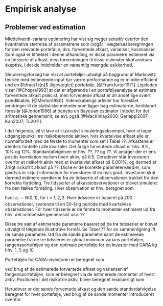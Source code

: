 # Empirisk analyse

## Problemer ved estimation

Middelværdi-varians optimering har vist sig meget sensitiv overfor den kvantitative størrelse af parametrene som indgår i vægtelsesberegningen for den relevante portefølje, dvs. forventede afkast, varianser, kovarianser. Som også er tilfældet i denne afhandling, er disse parametre estimeret via en tidsserie af afkast, men forventningen til disse estimater skal anskues skeptisk, i det de indeholder en væsentlig mængde usikkerhed.

Simuleringsforsøg har vist at porteføljer udvalgt på baggrund af Markowitz teorien med estimerede input har værre performance og er mindre efficient end en $\tfrac{1}{n}$ (ligevægtet) portefølje, [@Frankfurter1971]. Ligeledes viser [@Chopra1993] at det er afgørende i en porteføljeanalyse at estimere forventede afkast præcist, men forventede afkast er alt andet lige svært prædiktable, [@Merton1980]. Videnskabelige artikler har foreslået ændringer til de statistiske metoder som ligger bag estimaterne, heriblandt foreslår [@Jorion1986] at benytte en Bayesian estimator i stedet for det aritmetiske gennemsnit, se evt. også [@MacKinlay2000; Garlappi2007; Kan2007; Tu2011].

I det følgende, vil vi lave et illustrativt simuleringseksempel, hvor vi tager udgangspunkt i tre risikobærende aktiver, hvis kvartalvise afkast alle er normalfordelt med de første to momenter som set i Tabel ??. Afkastene er identisk fordelte i alle kvartaler. Det årlige forventede afkast er hhv. $8\%$, $10\%$ og $12\%$. Standardafvigelsen er hhv. ??, ?? og ??. Vi antager der er ens positiv korrelation mellem hvert aktiv, på $0.5$. Derudover står investoren overfor et risikofrit aktiv med et kvartalvist afkast på $0.001\%$, og dermed et årligt risikofrit afkast på ??. Disse er de korrekte parameterværdier, som givetvis er skjult information for investoren til en hvis grad. Investoren skal dermed estimere værdierne fra en tidsserie af observationer trukket fra den korrekte fordeling. Tre tidsserier af afkastsobservationer er blevet simuleret fra den fælles fordeling. Hver observation er hhv. beregnet som
\begin{align}
r_1 &= \mu_1 + \sigma_1\varepsilon_1\\
r_2 &= \mu_2 + \sigma_2(\rho_{1,2}\varepsilon_1 + \sqrt{1-\rho_{1,2}^2}\varepsilon_2)\\
r_3 &= \mu_3 + \sigma_3 ( \rho_{1,3} \varepsilon_1+ \frac{ \rho_{2,3}-\rho_{1,2}\rho_{1,3} }{\sqrt{1-\rho_{1,2}^2}}\varepsilon_2+\sqrt{1-\rho_{1,3}^2 -\frac{(\rho_{2,3}-\rho_{1,2}\rho_{1,3})^2}{1-\rho_{1,2}^2}}\varepsilon_3),
\end{align}

hvor $\varepsilon_i\sim N(0,1)$, for $i=1,2,3$. Hver tidsserie er baseret på $200$ observationer, svarende til en 50-årig periode med kvartalvise observationer. For hver tidsserie er de første to momenter estimeret ud fra hhv. det aritmetiske gennemsnit osv. ??

Disse tre sæt af estimerede parametre baseret på de tre tidsserier er blevet udvalgt til følgende illustrative formål. Se Tabel ?? for en sammenligning ift. de sande parametre. Ud fra de sande parametre samt de estimerede parametre fra de tre tidsserier er global minimum varians porteføljen, tangensporteføljen og den optimale portefølje for en investor med CARA lig hhv. $1$, $5$ og $10$.

Porteføljen for CARA-investoren er beregnet som

ved brug af de estimerede forventede afkast og variansen af tangensporteføljen, som er beregnet via de estimerede momenter af hvert aktiv. Positionen i det risikofrie aktiv, bliver beregnet residuerligt som

Herudover er det sande forventede afkast og den sande standardafvigelse beregnet for hver portefølje, ved brug af de sande momenter introduceret ovenfor.